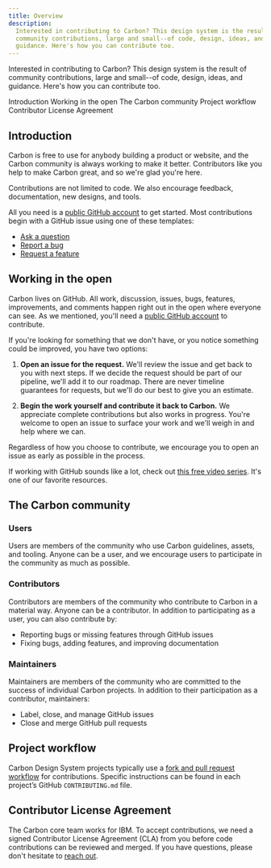 ```yaml
---
title: Overview
description:
  Interested in contributing to Carbon? This design system is the result of
  community contributions, large and small--of code, design, ideas, and
  guidance. Here's how you can contribute too.
---
```


<PageDescription>

Interested in contributing to Carbon? This design system is the result of
community contributions, large and small--of code, design, ideas, and guidance.
Here's how you can contribute too.

</PageDescription>

<AnchorLinks>

<AnchorLink>Introduction</AnchorLink>
<AnchorLink>Working in the open</AnchorLink>
<AnchorLink>The Carbon community</AnchorLink>
<AnchorLink>Project workflow</AnchorLink>
<AnchorLink>Contributor License Agreement</AnchorLink>

</AnchorLinks>

## Introduction

Carbon is free to use for anybody building a product or website, and the Carbon
community is always working to make it better. Contributors like you help to
make Carbon great, and so we're glad you're here.

Contributions are not limited to code. We also encourage feedback,
documentation, new designs, and tools.

All you need is a [public GitHub account](https://github.com/join) to get
started. Most contributions begin with a GitHub issue using one of these
templates:

- [Ask a question](https://github.com/carbon-design-system/carbon/issues/new?assignees=&labels=type%3A+question+%3Aquestion%3A&template=question.md&title=)
- [Report a bug](https://github.com/carbon-design-system/carbon/issues/new?assignees=&labels=type%3A+bug+%F0%9F%90%9B&template=bug-report.md&title=)
- [Request a feature](https://github.com/carbon-design-system/carbon/issues/new?assignees=&labels=type%3A+enhancement+%F0%9F%92%A1&template=feature-request-or-enhancement.md&title=)

## Working in the open

Carbon lives on GitHub. All work, discussion, issues, bugs, features,
improvements, and comments happen right out in the open where everyone can see.
As we mentioned, you'll need a [public GitHub account](https://github.com/join)
to contribute.

If you're looking for something that we don't have, or you notice something
could be improved, you have two options:

1. **Open an issue for the request.** We'll review the issue and get back to you
   with next steps. If we decide the request should be part of our pipeline,
   we'll add it to our roadmap. There are never timeline guarantees for
   requests, but we'll do our best to give you an estimate.

2. **Begin the work yourself and contribute it back to Carbon.** We appreciate
   complete contributions but also works in progress. You're welcome to open an
   issue to surface your work and we'll weigh in and help where we can.

Regardless of how you choose to contribute, we encourage you to open an issue as
early as possible in the process.

If working with GitHub sounds like a lot, check out
[this free video series](https://egghead.io/series/how-to-contribute-to-an-open-source-project-on-github).
It's one of our favorite resources.

## The Carbon community

### Users

Users are members of the community who use Carbon guidelines, assets, and
tooling. Anyone can be a user, and we encourage users to participate in the
community as much as possible.

### Contributors

Contributors are members of the community who contribute to Carbon in a material
way. Anyone can be a contributor. In addition to participating as a user, you
can also contribute by:

- Reporting bugs or missing features through GitHub issues
- Fixing bugs, adding features, and improving documentation

### Maintainers

Maintainers are members of the community who are committed to the success of
individual Carbon projects. In addition to their participation as a contributor,
maintainers:

- Label, close, and manage GitHub issues
- Close and merge GitHub pull requests

## Project workflow

Carbon Design System projects typically use a
[fork and pull request workflow](https://guides.github.com/activities/forking/)
for contributions. Specific instructions can be found in each project’s GitHub
`CONTRIBUTING.md` file.

## Contributor License Agreement

The Carbon core team works for IBM. To accept contributions, we need a signed
Contributor License Agreement (CLA) from you before code contributions can be
reviewed and merged. If you have questions, please don't hesitate
to [reach out](/help/contact-us).
